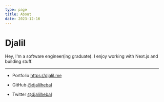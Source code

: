 ```yaml
---
type: page
title: About
date: 2023-12-16
---
```


# Djalil

Hey, I'm a software engineer(ing graduate).
I enjoy working with Next.js and building stuff.

---

- Portfolio https://djalil.me

- GitHub [@djalilhebal](https://github.com/djalilhebal)

- Twitter [@djalilhebal](https://twitter.com/djalilhebal)
